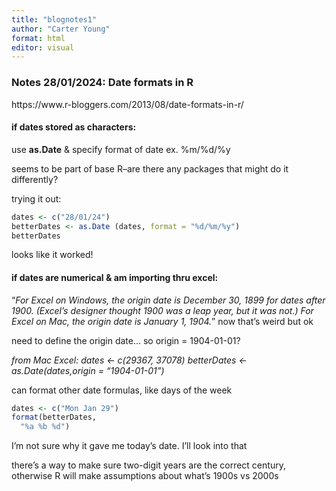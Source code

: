 ```yaml
---
title: "blognotes1"
author: "Carter Young"
format: html
editor: visual
---
```


### Notes 28/01/2024: Date formats in R
https://www.r-bloggers.com/2013/08/date-formats-in-r/

#### if dates stored as characters:

use **as.Date** & specify format of date
    ex. %m/%d/%y

seems to be part of base R--are there any packages that might do it differently?

trying it out:
```r
dates <- c("28/01/24")
betterDates <- as.Date (dates, format = "%d/%m/%y")
betterDates

```
looks like it worked!

#### if dates are numerical & am importing thru excel:
"*For Excel on Windows, the origin date is December 30, 1899 for dates after 1900. (Excel’s designer thought 1900 was a leap year, but it was not.) For Excel on Mac, the origin date is January 1, 1904.*" now that's weird but ok

need to define the origin date... so origin = 1904-01-01? 

*from Mac Excel: dates <- c(29367, 37078) betterDates <- as.Date(dates,origin = "1904-01-01")*

can format other date formulas, like days of the week
```r
dates <- c("Mon Jan 29")
format(betterDates,
  "%a %b %d")

```
I'm not sure why it gave me today's date. I'll look into that

there's a way to make sure two-digit years are the correct century, otherwise R will make assumptions about what's 1900s vs 2000s

